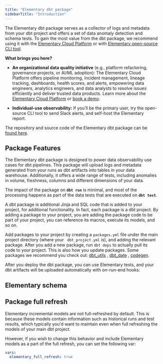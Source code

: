 ```yaml
---
title: "Elementary dbt package"
sidebarTitle: "Introduction"
---
```


The Elementary dbt package serves as a collector of logs and metadata from your dbt project and offers a set of data anomaly detection and schema tests.
To gain the most value from the dbt package, we recommend using it with the [Elementary Cloud Platform](/cloud/introduction) or with [Elementary open-source CLI tool](/oss/oss-introduction).

**What brings you here?**

* **An organizational data quality initiative** (e.g., platform refactoring, governance projects, or AI/ML adoption): The Elementary Cloud Platform offers pipeline monitoring, incident management, lineage tracking, dashboards, health scores, and alerts, empowering data engineers, analytics engineers, and data analysts to resolve issues efficiently and deliver trusted data products. Learn more about the [Elementary Cloud Platform](/cloud/introduction) or [book a demo](https://meetings-eu1.hubspot.com/joost-boonzajer-flaes/intro-call-docs).

* **Individual-use observability:** If you’ll be the primary user, try the open-source CLI tool to send Slack alerts, and self-host the Elementary report.

The repository and source code of the Elementary dbt package can be [found here](https://github.com/elementary-data/dbt-data-reliability).

## Package Features

The Elementary dbt package is designed to power data observability use cases for dbt pipelines.
This package will upload logs and metadata generated from your runs as dbt artifacts into tables in your data warehouse.
Additionally, it offers a wide range of tests, including anomalies in volume, freshness, columns and different dimensions of your data.

The impact of the package on **`dbt run`** is minimal, and most of the processing happens as part of the data tests that are executed on **`dbt test`**.

<Accordion title="What are dbt packages and packages.yml?">
  A dbt package is additional Jinja and SQL code that is added to your project, for additional functionality. In fact, each package is a dbt project. By adding a package to your project, you are adding the package code to be part of your project, you can reference its macros, execute its models, and so on.

  Add packages to your project by creating a `packages.yml` file under the main project directory (where your `
  dbt_project.yml` is), and adding the relevant package. After you add a new package, run `dbt deps` to actually pull its
  code to your project. This is also how you update packages.
  Some packages we recommend you check out: [dbt\_utils](https://github.com/dbt-labs/dbt-utils/tree/0.8.2/)
  , [dbt\_date](https://github.com/calogica/dbt-date/tree/0.5.4/)
  , [codegen](https://github.com/dbt-labs/dbt-codegen/tree/0.5.0/).
</Accordion>

After you deploy the dbt package, you can use Elementary tests, and your dbt artifacts will be uploaded automatically with on-run-end hooks:

<CardGroup cols={3}>
  <Card title="Elementary data tests" href="/data-tests/introduction" />

  <Card title="dbt artifacts" href="/data-tests/dbt/dbt-artifacts" />

  <Card title="on-run-end hooks" href="/data-tests/dbt/on-run-end_hooks" />
</CardGroup>

## Elementary schema

<Snippet file="faq/question-schema-no-accordion.mdx" />

## Package full refresh

Elementary incremental models are not full-refreshed by default. This is because these models contain
information such as historical runs and test results, which typically you'd want to maintain even when full refreshing
the models of your main dbt project.

However, if you wish to change this behavior and include Elementary models as a part of the full refresh, you can set
the following var:

```yaml
vars:
  elementary_full_refresh: true
```
